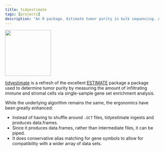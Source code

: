 ```yaml
---
title: tidyestimate
tags: [projects]
description: "An R package. Estimate tumor purity in bulk sequencing. A fresh (and tidy) coat of paint on the ESTIMATE package."
---
```


```{=html}
<img src="tidyestimate.png" height="150" class="floatleft"/>
```

[tidyestimate](https://cran.r-project.org/web/packages/tidyestimate/index.html) is a refresh of the excellent [ESTIMATE](https://bioinformatics.mdanderson.org/estimate/rpackage.html) package a package used to determine tumor purity by measuring the amount of infiltrating immune and stromal cells via single-sample gene set enrichment analysis. 

While the underlying algorithm remains the same, the ergonomics have been greatly enhanced: 

- Instead of having to shuffle around `.GCT` files, tidyestimate ingests and produces data.frames.
- Since it produces data.frames, rather than intermediate files, it can be piped.
- It does conservative alias matching for gene symbols to allow for compatibility with a wider array of data sets.
